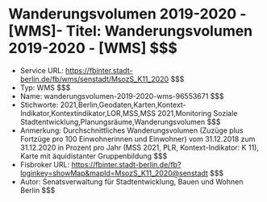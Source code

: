 # Wanderungsvolumen 2019-2020 - [WMS]- Titel: Wanderungsvolumen 2019-2020 - [WMS] $$$
- Service URL: https://fbinter.stadt-berlin.de/fb/wms/senstadt/MsozS_K11_2020 $$$
- Typ: WMS $$$
- Name: wanderungsvolumen-2019-2020-wms-96553671 $$$
- Stichworte: 2021,Berlin,Geodaten,Karten,Kontext-Indikator,Kontextindikator,LOR,MSS,MSS 2021,Monitoring Soziale Stadtentwicklung,Planungsräume,Wanderungsvolumen $$$
- Anmerkung: Durchschnittliches Wanderungsvolumen (Zuzüge plus Fortzüge pro 100 Einwohnerinnen und Einwohner) vom 31.12.2018 zum 31.12.2020 in Prozent pro Jahr (MSS 2021, PLR, Kontext-Indikator: K 11), Karte mit äquidistanter Gruppenbildung $$$
- Fisbroker URL: https://fbinter.stadt-berlin.de/fb?loginkey=showMap&mapId=MsozS_K11_2020@senstadt $$$
- Autor: Senatsverwaltung für Stadtentwicklung, Bauen und Wohnen Berlin $$$
